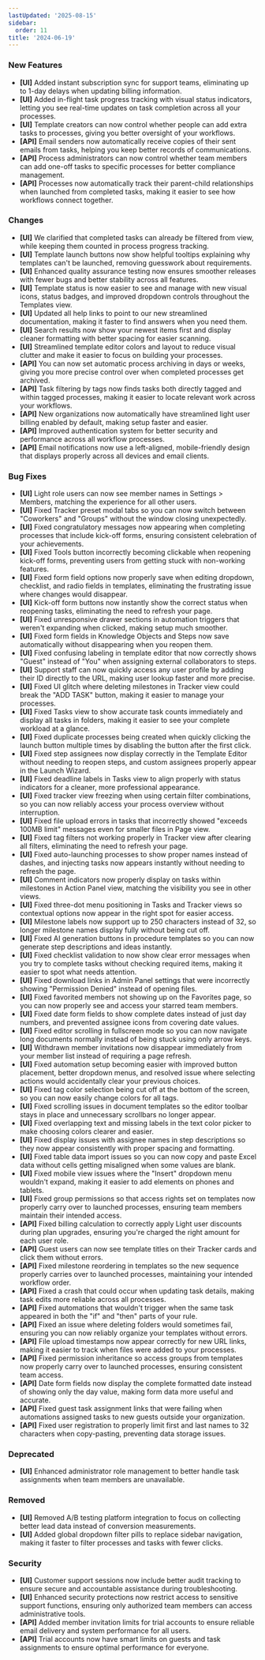 ```yaml
---
lastUpdated: '2025-08-15'
sidebar:
  order: 11
title: '2024-06-19'
---
```


### New Features

- **[UI]** Added instant subscription sync for support teams, eliminating up to 1-day delays when updating billing information.
- **[UI]** Added in-flight task progress tracking with visual status indicators, letting you see real-time updates on task completion across all your processes.
- **[UI]** Template creators can now control whether people can add extra tasks to processes, giving you better oversight of your workflows.
- **[API]** Email senders now automatically receive copies of their sent emails from tasks, helping you keep better records of communications.
- **[API]** Process administrators can now control whether team members can add one-off tasks to specific processes for better compliance management.
- **[API]** Processes now automatically track their parent-child relationships when launched from completed tasks, making it easier to see how workflows connect together.

### Changes

- **[UI]** We clarified that completed tasks can already be filtered from view, while keeping them counted in process progress tracking.
- **[UI]** Template launch buttons now show helpful tooltips explaining why templates can't be launched, removing guesswork about requirements.
- **[UI]** Enhanced quality assurance testing now ensures smoother releases with fewer bugs and better stability across all features.
- **[UI]** Template status is now easier to see and manage with new visual icons, status badges, and improved dropdown controls throughout the Templates view.
- **[UI]** Updated all help links to point to our new streamlined documentation, making it faster to find answers when you need them.
- **[UI]** Search results now show your newest items first and display cleaner formatting with better spacing for easier scanning.
- **[UI]** Streamlined template editor colors and layout to reduce visual clutter and make it easier to focus on building your processes.
- **[API]** You can now set automatic process archiving in days or weeks, giving you more precise control over when completed processes get archived.
- **[API]** Task filtering by tags now finds tasks both directly tagged and within tagged processes, making it easier to locate relevant work across your workflows.
- **[API]** New organizations now automatically have streamlined light user billing enabled by default, making setup faster and easier.
- **[API]** Improved authentication system for better security and performance across all workflow processes.
- **[API]** Email notifications now use a left-aligned, mobile-friendly design that displays properly across all devices and email clients.

### Bug Fixes

- **[UI]** Light role users can now see member names in Settings > Members, matching the experience for all other users.
- **[UI]** Fixed Tracker preset modal tabs so you can now switch between "Coworkers" and "Groups" without the window closing unexpectedly.
- **[UI]** Fixed congratulatory messages now appearing when completing processes that include kick-off forms, ensuring consistent celebration of your achievements.
- **[UI]** Fixed Tools button incorrectly becoming clickable when reopening kick-off forms, preventing users from getting stuck with non-working features.
- **[UI]** Fixed form field options now properly save when editing dropdown, checklist, and radio fields in templates, eliminating the frustrating issue where changes would disappear.
- **[UI]** Kick-off form buttons now instantly show the correct status when reopening tasks, eliminating the need to refresh your page.
- **[UI]** Fixed unresponsive drawer sections in automation triggers that weren't expanding when clicked, making setup much smoother.
- **[UI]** Fixed form fields in Knowledge Objects and Steps now save automatically without disappearing when you reopen them.
- **[UI]** Fixed confusing labeling in template editor that now correctly shows "Guest" instead of "You" when assigning external collaborators to steps.
- **[UI]** Support staff can now quickly access any user profile by adding their ID directly to the URL, making user lookup faster and more precise.
- **[UI]** Fixed UI glitch where deleting milestones in Tracker view could break the "ADD TASK" button, making it easier to manage your processes.
- **[UI]** Fixed Tasks view to show accurate task counts immediately and display all tasks in folders, making it easier to see your complete workload at a glance.
- **[UI]** Fixed duplicate processes being created when quickly clicking the launch button multiple times by disabling the button after the first click.
- **[UI]** Fixed step assignees now display correctly in the Template Editor without needing to reopen steps, and custom assignees properly appear in the Launch Wizard.
- **[UI]** Fixed deadline labels in Tasks view to align properly with status indicators for a cleaner, more professional appearance.
- **[UI]** Fixed tracker view freezing when using certain filter combinations, so you can now reliably access your process overview without interruption.
- **[UI]** Fixed file upload errors in tasks that incorrectly showed "exceeds 100MB limit" messages even for smaller files in Page view.
- **[UI]** Fixed tag filters not working properly in Tracker view after clearing all filters, eliminating the need to refresh your page.
- **[UI]** Fixed auto-launching processes to show proper names instead of dashes, and injecting tasks now appears instantly without needing to refresh the page.
- **[UI]** Comment indicators now properly display on tasks within milestones in Action Panel view, matching the visibility you see in other views.
- **[UI]** Fixed three-dot menu positioning in Tasks and Tracker views so contextual options now appear in the right spot for easier access.
- **[UI]** Milestone labels now support up to 250 characters instead of 32, so longer milestone names display fully without being cut off.
- **[UI]** Fixed AI generation buttons in procedure templates so you can now generate step descriptions and ideas instantly.
- **[UI]** Fixed checklist validation to now show clear error messages when you try to complete tasks without checking required items, making it easier to spot what needs attention.
- **[UI]** Fixed download links in Admin Panel settings that were incorrectly showing "Permission Denied" instead of opening files.
- **[UI]** Fixed favorited members not showing up on the Favorites page, so you can now properly see and access your starred team members.
- **[UI]** Fixed date form fields to show complete dates instead of just day numbers, and prevented assignee icons from covering date values.
- **[UI]** Fixed editor scrolling in fullscreen mode so you can now navigate long documents normally instead of being stuck using only arrow keys.
- **[UI]** Withdrawn member invitations now disappear immediately from your member list instead of requiring a page refresh.
- **[UI]** Fixed automation setup becoming easier with improved button placement, better dropdown menus, and resolved issue where selecting actions would accidentally clear your previous choices.
- **[UI]** Fixed tag color selection being cut off at the bottom of the screen, so you can now easily change colors for all tags.
- **[UI]** Fixed scrolling issues in document templates so the editor toolbar stays in place and unnecessary scrollbars no longer appear.
- **[UI]** Fixed overlapping text and missing labels in the text color picker to make choosing colors clearer and easier.
- **[UI]** Fixed display issues with assignee names in step descriptions so they now appear consistently with proper spacing and formatting.
- **[UI]** Fixed table data import issues so you can now copy and paste Excel data without cells getting misaligned when some values are blank.
- **[UI]** Fixed mobile view issues where the "Insert" dropdown menu wouldn't expand, making it easier to add elements on phones and tablets.
- **[UI]** Fixed group permissions so that access rights set on templates now properly carry over to launched processes, ensuring team members maintain their intended access.
- **[API]** Fixed billing calculation to correctly apply Light user discounts during plan upgrades, ensuring you're charged the right amount for each user role.
- **[API]** Guest users can now see template titles on their Tracker cards and click them without errors.
- **[API]** Fixed milestone reordering in templates so the new sequence properly carries over to launched processes, maintaining your intended workflow order.
- **[API]** Fixed a crash that could occur when updating task details, making task edits more reliable across all processes.
- **[API]** Fixed automations that wouldn't trigger when the same task appeared in both the "if" and "then" parts of your rule.
- **[API]** Fixed an issue where deleting folders would sometimes fail, ensuring you can now reliably organize your templates without errors.
- **[API]** File upload timestamps now appear correctly for new URL links, making it easier to track when files were added to your processes.
- **[API]** Fixed permission inheritance so access groups from templates now properly carry over to launched processes, ensuring consistent team access.
- **[API]** Date form fields now display the complete formatted date instead of showing only the day value, making form data more useful and accurate.
- **[API]** Fixed guest task assignment links that were failing when automations assigned tasks to new guests outside your organization.
- **[API]** Fixed user registration to properly limit first and last names to 32 characters when copy-pasting, preventing data storage issues.

### Deprecated

- **[UI]** Enhanced administrator role management to better handle task assignments when team members are unavailable.

### Removed

- **[UI]** Removed A/B testing platform integration to focus on collecting better lead data instead of conversion measurements.
- **[UI]** Added global dropdown filter pills to replace sidebar navigation, making it faster to filter processes and tasks with fewer clicks.

### Security

- **[UI]** Customer support sessions now include better audit tracking to ensure secure and accountable assistance during troubleshooting.
- **[UI]** Enhanced security protections now restrict access to sensitive support functions, ensuring only authorized team members can access administrative tools.
- **[API]** Added member invitation limits for trial accounts to ensure reliable email delivery and system performance for all users.
- **[API]** Trial accounts now have smart limits on guests and task assignments to ensure optimal performance for everyone.